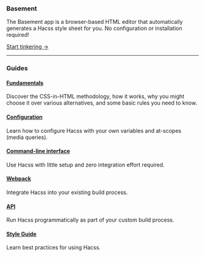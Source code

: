 
<Article title="Getting Started">

### Basement

The Basement app is a browser-based HTML editor that automatically generates a
Hacss style sheet for you. No configuration or installation required!

[Start tinkering →](https://basement.hacss.io)

-----

### Guides

#### [Fundamentals](/docs/fundamentals)

Discover the CSS-in-HTML methodology, how it works, why you might choose it over
various alternatives, and some basic rules you need to know.

#### [Configuration](/docs/configuration)

Learn how to configure Hacss with your own variables and at-scopes (media
queries).

#### [Command-line interface](/docs/cli)

Use Hacss with little setup and zero integration effort required.

#### [Webpack](/docs/webpack)

Integrate Hacss into your existing build process.

#### [API](/docs/api)

Run Hacss programmatically as part of your custom build process.

#### [Style Guide](/docs/style-guide)

Learn best practices for using Hacss.
 
</Article>
